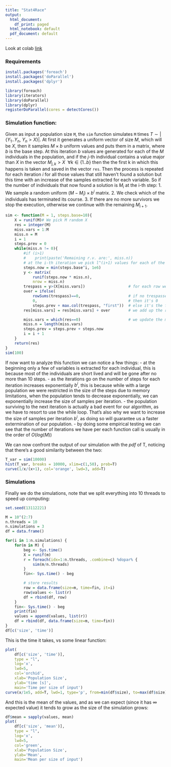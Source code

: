 ```yaml
---
title: "Stat4Race"
output:
  html_document:
    df_print: paged
  html_notebook: default
  pdf_document: default
---
```


Look at colab [link](https://colab.research.google.com/drive/1CMkKzX2K0-l90rAZXl9V1RST_YEOKAzr?usp=sharing)

### Requirements

```r
install.packages('foreach')
install.packages('doParallel')
install.packages('dplyr')

library(foreach)
library(iterators)
library(doParallel) 
library(dplyr)
registerDoParallel(cores = detectCores())
```

### Simulation function:

Given as input a population size `M`, the `sim` function simulates `M` times $T \sim |\{Y_1..Y_n, \ Y_n > X\}|$.
At first it generates a uniform vector of size $M$, which will be $X$, then it samples $M \times b$ uniform values and puts them in a matrix, where $b$ is the base step.
At this iteration $b$ values are generated for each of the $M$ individuals in the population, and if the $j$-th individual contains a value major than $X$ in the vector $M_{j,k} > X \ \ \forall k \in \{1..b\}$ then the the first k in which this happens is taken and saved in the vector `res`.
Then the process is repeated for each iteration $i$ for all those values that still haven't found a solution but this time with an increase of the samples extracted for each variable.
So if the number of individuals that now found a solution is $M_i$ at the i-th step: 1.
We sample a random uniform $(M-M_i) \times b^i$ matrix.
2.
We check which of the individuals has terminated its course.
3.
If there are no more survivors we stop the execution, otherwise we continue with the remaining $M_{i+1}$.

```r
sim <- function(M = 1, steps.base=10){
    X = runif(M)# We pick M random X
    res = integer(M)
    miss.vars = 1:M
    miss.n = M
    i = 1
    steps.prev = 0
    while(miss.n != 0){
        #if (i>1) 
        #    print(paste('Remaining r.v. are:', miss.n))
        # at the i-th iteration we pick l^(i+1) values for each of the remaining rows
        steps.now = min(steps.base^i, 1e6)
        y <- matrix(
            runif(steps.now * miss.n), 
            nrow = miss.n)
        trespass = y>(X[miss.vars])                   # for each row we see which value is over its X
        over = ifelse(
            rowSums(trespass)==0,                     # if no trespasses for that row
            0,                                        # then it's 0
            steps.prev + max.col(trespass, "first"))  # else it's the first of the trespasses
        res[miss.vars] = res[miss.vars] + over        # we add up the result with the partial we just obtained

        miss.vars = which(res==0)                     # we update the missing values
        miss.n = length(miss.vars)                     
        steps.prev = steps.prev + steps.now
        i = i + 1
    }
    return(res)
}
sim(100)
```

If now want to analyze this function we can notice a few things: - at the beginning only a few of variables is extracted for each individual, this is because most of the individuals are short lived and will be gone after no more than 10 steps.
- as the iterations go on the number of steps for each iteration increases exponentially $b^i$, this is because while with a large population we were restricted in the size of the steps due to memory limitations, when the population tends to decrease exponentially, we can exponentially increase the size of samples per iteration.
- the population surviving to the next iteration is actually a bad event for our algorithm, as we have to resort to use the while loop.
That's also why we want to increase the size of samples per iteration $b^i$, as doing so will guarantee us a faster extermination of our population.
- by doing some empirical testing we can see that the number of iterations we have per each function call is usually in the order of $O(log(M))$

We can now confront the output of our simulation with the $pdf$ of T, noticing that there's a good similarity between the two:

```r
T_var = sim(10000)
hist(T_var, breaks = 10000, xlim=c(1,50), prob=T)
curve(1/x/(x+1), col='orange', lwd=3, add=T)
```


### Simulations

Finally we do the simulations, note that we split everything into 10 threads to speed up computing:

```r
set.seed(13112221)

M = 10^(2:7)
n.threads = 10
n.simulations = 3
df = data.frame()

for(i in 1:n.simulations) {
    for(m in M) {
        beg <- Sys.time()
        X = runif(m)
        r = foreach(idx=1:n.threads, .combine=c) %dopar% {
            sim(m/n.threads)
        }
        fin<- Sys.time() - beg

        # store results
        row = data.frame(size=m, time=fin, it=i)
        row$values <- list(r)
        df = rbind(df, row)
    }
    fin<- Sys.time() - beg
    print(fin)
    values = append(values, list(r))
    df = rbind(df, data.frame(size=m, time=fin))
}
df[c('size', 'time')]
```

This is the time it takes, vs some linear function:
```r
plot(
    df[c('size', 'time')],
    type = "l", 
    log='x',
    lwd=5, 
    col='orchid', 
    xlab='Population Size', 
    ylab='time [s]', 
    main='Time per size of input')
curve(x/1e5, add=T, lwd=1, type='p', from=min(df$size), to=max(df$size))
```

And this is the mean of the values, and as we can expect (since it has $\infty$ expected value) it tends to grow as the size of the simulation grows:
```r
df$mean = sapply(values, mean)
plot(
    df[c('size', 'mean')],
    type = "l", 
    log='x',
    lwd=5, 
    col='green', 
    xlab='Population Size', 
    ylab='Mean', 
    main='Mean per size of input')

```


